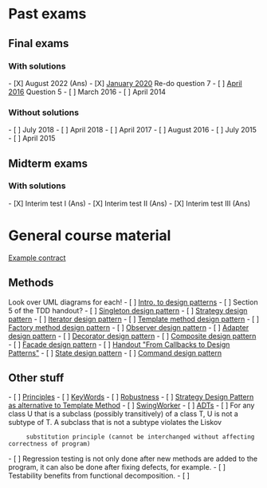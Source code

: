 = Past exams =
== Final exams ==
=== With solutions === 
- [X] August 2022 (Ans)
- [X] [[./exams/Jan2020|January 2020]] Re-do question 7
- [ ] [[April 2016]] Question 5
- [ ] March 2016
- [ ] April 2014
=== Without solutions ===
- [ ] July 2018
- [ ] April 2018
- [ ] April 2017
- [ ] August 2016
- [ ] July 2015
- [ ] April 2015

== Midterm exams ==
=== With solutions === 
- [X] Interim test I (Ans)
- [X] Interim test II (Ans)
- [X] Interim test III (Ans)

= General course material=

[[JavaContract|Example contract]]

== Methods ==
Look over UML diagrams for each!
- [ ] [[IntroDesPatterns|Intro. to design patterns]]
- [ ] Section 5 of the TDD handout?
- [ ] [[SingletonPattern|Singleton design pattern]] 
- [ ] [[StrategyDesgPatter|Strategy design pattern]] 
- [ ] [[IteratorPattern|Iterator design pattern]]
- [ ] [[TemplateMethodPattern|Template method design pattern]]
- [ ] [[FactorDesignPattern|Factory method design pattern]]
- [ ] [[ObserverPattern|Observer design pattern]]
- [ ] [[AdapterPattern|Adapter design pattern]]
- [ ] [[DecoratorPattern|Decorator design pattern]]
- [ ] [[CompositePattern|Composite design pattern]]
- [ ] [[FacadePattern|Facade design pattern]]
- [ ] [[CallbacksToDesignPatterns|Handout "From Callbacks to Design Patterns"]]
- [ ] [[StateDesPattern|State design pattern]]
- [ ] [[ComandPattern|Command design pattern]]
      
== Other stuff ==
- [ ] [[Principles]]
- [ ] [[KeyWords]]
- [ ] [[Robustness]]
- [ ] [[StrategyAsTM|Strategy Design Pattern as alternative to Template Method]]
- [ ] [[SwingWorker]]
- [ ] [[ADTs]]
- [ ] For any class U that is a subclass (possibly transitively) of a class T, U is not a subtype of T. A subclass that is not a subtype violates the Liskov 
      substitution principle (cannot be interchanged without affecting correctness of program)
- [ ] Regression testing is not only done after new methods are added to the program, it can also be done after fixing defects, for example.
- [ ] Testability benefits from functional decomposition.
- [ ] 
